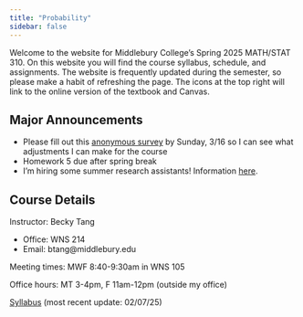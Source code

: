 ```yaml
---
title: "Probability"
sidebar: false
---
```


Welcome to the website for Middlebury College's Spring 2025 MATH/STAT 310. On this website you will find the course syllabus, schedule, and assignments. The website is frequently updated during the semester, so please make a habit of refreshing the page. The icons at the top right will link to the online version of the textbook and Canvas.

## Major Announcements

-   Please fill out this [anonymous survey](https://docs.google.com/forms/d/e/1FAIpQLSe9-kFSp4KCVLAOLNMjBXXF45w4mPIEZ14Qg9Kh-2raya0YiQ/viewform?usp=dialog) by Sunday, 3/16 so I can see what adjustments I can make for the course
-   Homework 5 due after spring break
-   I'm hiring some summer research assistants! Information [here](https://docs.google.com/document/d/1fljCEp4sAtwEu7Hyo_GZg9Ad6jhVksZVUYvLBBvh12w/edit?usp=sharing).

## Course Details

Instructor: Becky Tang

-   Office: WNS 214
-   Email: btang\@middlebury.edu

Meeting times: MWF 8:40-9:30am in WNS 105

Office hours: MT 3-4pm, F 11am-12pm (outside my office)

[Syllabus](310_syllabus.pdf) (most recent update: 02/07/25)

